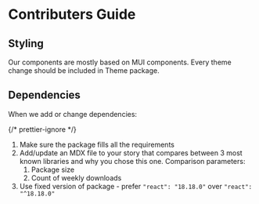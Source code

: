 # Contributers Guide

## Styling

Our components are mostly based on MUI components.
Every theme change should be included in Theme package.

## Dependencies

When we add or change dependencies:

{/* prettier-ignore */}
1. Make sure the package fills all the requirements
2. Add/update an MDX file to your story that compares between 3 most known libraries
and why you chose this one.
Comparison parameters:
    1. Package size
    2. Count of weekly downloads
3. Use fixed version of package - prefer `"react": "18.18.0"` over `"react": "^18.18.0"`
